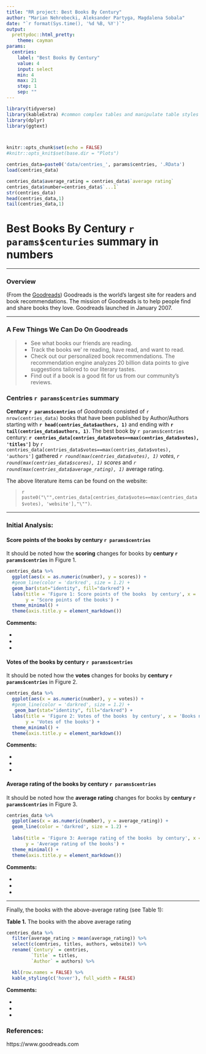 ```yaml
---
title: "RR project: Best Books By Century"
author: "Marian Nehrebecki, Aleksander Partyga, Magdalena Sobala"
date: "`r format(Sys.time(), '%d %B, %Y')`"
output:
  prettydoc::html_pretty:
    theme: cayman
params:
  centries: 
    label: "Best Books By Century"
    value: 4
    input: select
    min: 4
    max: 21
    step: 1
    sep: ""
---
```


```r
library(tidyverse)
library(kableExtra) #common complex tables and manipulate table styles
library(dplyr)
library(ggtext)



knitr::opts_chunk$set(echo = FALSE)
#knitr::opts_knit$set(base.dir = "Plots")

centries_data=paste0('data/centries_', params$centries, '.RData')
load(centries_data)

centries_data$average_rating = centries_data$`average rating`
centries_data$number=centries_data$`...1`
str(centries_data)
head(centries_data,1)
tail(centries_data,1)

```

# Best Books By Century `r params$centuries` summary in numbers



***

### Overview

(From the [Goodreads](https://www.goodreads.com)) Goodreads is the world’s largest site for readers and book recommendations. The mission of Goodreads  is to help people find and share books they love. Goodreads launched in January 2007. 

***


### A Few Things We Can Do On Goodreads

>* See what books our friends are reading. <br>
>* Track the books we' re reading, have read, and want to read.<br>
>* Check out our personalized book recommendations. The recommendation engine analyzes 20 billion data points to give suggestions tailored to our literary tastes. <br>
>* Find out if a book is a good fit for us from our community’s reviews.




### Centries `r params$centries` summary

**Century `r params$centries`** of *Goodreads* consisted of `r nrow(centries_data)` books that have been published by Author/Authors starting with **`r head(centries_data$authors, 1)`** and ending with **`r tail(centries_data$authors, 1)`**. The best book by `r params$centries` century: **`r centries_data[centries_data$votes==max(centries_data$votes), 'titles']`**  by `r centries_data[centries_data$votes==max(centries_data$votes), 'authors']`
gathered *`r round(max(centries_data$votes), 1)` votes*, *`r round(max(centries_data$scores), 1)` scores* and *`r round(max(centries_data$average_rating), 1)`* average rating. 

The above literature items can be found on the website:

>`r paste0("\"",centries_data[centries_data$votes==max(centries_data$votes), 'website'],"\"")`.


***

### Initial Analysis: {.tabset}

#### Score points of the books  by century `r params$centries`

It should be noted how the **scoring** changes for books by **century `r params$centries`** in Figure 1.

```r
centries_data %>% 
  ggplot(aes(x = as.numeric(number), y = scores)) +
  #geom_line(color = 'darkred', size = 1.2) +
  geom_bar(stat="identity", fill="darkred") +
  labs(title = 'Figure 1: Score points of the books  by century', x = 'Books number', 
       y = 'Score points of the books') +
  theme_minimal() + 
  theme(axis.title.y = element_markdown()) 
```
**Comments:**

* 
* 
*

#### Votes of the books  by century `r params$centries`

It should be noted how the **votes** changes for books by **century `r params$centries`** in Figure 2.

```r
centries_data %>% 
  ggplot(aes(x = as.numeric(number), y = votes)) +
  #geom_line(color = 'darkred', size = 1.2) +
   geom_bar(stat="identity", fill="darkred") +
  labs(title = 'Figure 2: Votes of the books  by century', x = 'Books number', 
       y = 'Votes of the books') +
  theme_minimal() + 
  theme(axis.title.y = element_markdown()) 
``` 
**Comments:**

* 
* 
*

#### Average rating of the books  by century `r params$centries`

It should be noted how the **average rating** changes for books by **century `r params$centries`** in Figure 3.

```r
centries_data %>% 
  ggplot(aes(x = as.numeric(number), y = average_rating)) +
  geom_line(color = 'darkred', size = 1.2) +
  
  labs(title = 'Figure 3: Average rating of the books  by century', x = 'Books number', 
       y = 'Average rating of the books') +
  theme_minimal() + 
  theme(axis.title.y = element_markdown()) 
``` 
**Comments:**

* 
* 
*

***

Finally, the books with the above-average rating (see Table 1):

**Table 1.** The books with the above average rating 
```r
centries_data %>% 
  filter(average_rating > mean(average_rating)) %>% 
  select(c(centries, titles, authors, website)) %>% 
  rename(`Century` = centries,
         `Title` = titles,
         `Author` = authors) %>% 

  kbl(row.names = FALSE) %>% 
  kable_styling(c('hover'), full_width = FALSE)
```

**Comments:**

* 
* 
*


### References: 

https://www.goodreads.com
